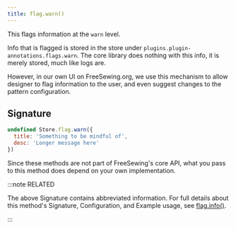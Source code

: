 ```yaml
---
title: flag.warn()
---
```


This flags information at the `warn` level.

Info that is flagged is stored in the store under `plugins.plugin-annotations.flags.warn`.
The core library does nothing with this info, it is merely stored, much like logs are.

However, in our own UI on FreeSewing.org, we use this mechanism to allow
designer to flag information to the user, and even suggest changes to the
pattern configuration.

## Signature

```js
undefined Store.flag.warn({
  title: 'Something to be mindful of',
  desc: 'Longer message here'
})
```

Since these methods are not part of FreeSewing's core API, what you pass to this method does depend on your own implementation.

:::note RELATED

The above Signature contains abbreviated information.
For full details about this method's Signature, Configuration, and
Example usage, see [flag.info()](/reference/store-methods/flag.info).

:::
